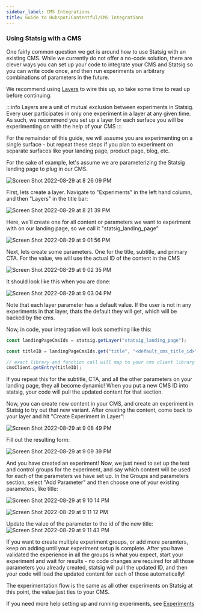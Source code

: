 ```yaml
---
sidebar_label: CMS Integrations
title: Guide to Hubspot/Contentful/CMS Integrations
---
```


### Using Statsig with a CMS

One fairly common question we get is around how to use Statsig with an existing CMS.  While we currently do not offer a no-code solution,
there are clever ways you can set up your code to integrate your CMS and Statsig so you can write code once, and then run experiments on
arbitrary combinations of parameters in the future.

We recommend using [Layers](/layers) to wire this up, so take some time to read up before continuing.

:::info
Layers are a unit of mutual exclusion between experiments in Statsig.  Every user participates in only one experiment in a layer at any given time.
As such, we recommend you set up a layer for each surface you will be experimenting on with the help of your CMS
:::

For the remainder of this guide, we will assume you are experimenting on a single surface - but repeat these steps if you plan to experiment on separate surfaces like your landing page, product page, blog, etc.

For the sake of example, let's assume we are parameterizing the Statsig landing page to plug in our CMS.

![Screen Shot 2022-08-29 at 8 26 09 PM](https://user-images.githubusercontent.com/74584483/187345904-90ade71e-adc7-4205-85c7-751633a864da.png)

First, lets create a layer.  Navigate to "Experiments" in the left hand column, and then "Layers" in the title bar:

![Screen Shot 2022-08-29 at 8 21 39 PM](https://user-images.githubusercontent.com/74584483/187341751-7c5861a7-90cd-494d-b84d-75c9ea54f923.png)

Here, we'll create one for all content or parameters we want to experiment with on our landing page, so we call it "statsig_landing_page"

![Screen Shot 2022-08-29 at 9 01 56 PM](https://user-images.githubusercontent.com/74584483/187346608-3314ca52-4c99-4442-b056-7081369d2b8f.png)

Next, lets create some parameters.  One for the title, subtitle, and primary CTA.  For the value, we will use the actual ID of the content in the CMS

![Screen Shot 2022-08-29 at 9 02 35 PM](https://user-images.githubusercontent.com/74584483/187346653-1be62abe-e6b9-4ed6-9bf6-b95e7b04e040.png)

It should look like this when you are done:

![Screen Shot 2022-08-29 at 9 03 04 PM](https://user-images.githubusercontent.com/74584483/187346571-85013f61-6ca6-42f5-9c41-b4631931f93e.png)

Note that each layer parameter has a default value.  If the user is not in any experiments in that layer, thats the default they will get, which will be backed by the cms.

Now, in code, your integration will look something like this:

```js
const landingPageCmsIds = statsig.getLayer("statsig_landing_page");

const titleID = landingPageCmsIds.get("title", "<default_cms_title_id>"); // note that you have a default value in code as well

// exact library and function call will map to your cms client library
cmsClient.getEntry(titleID);
```

If you repeat this for the subtitle, CTA, and all the other parameters on your landing page, they all become dynamic! 
When you put a new CMS ID into statsig, your code will pull the updated content for that section.

Now, you can create new content in your CMS, and create an experiment in Statsig to try out that new variant.  After creating the content, come back
to your layer and hit "Create Experiment in Layer":

![Screen Shot 2022-08-29 at 9 08 49 PM](https://user-images.githubusercontent.com/74584483/187347191-ac9a27bb-3ea3-4338-8680-c94b6d1e753b.png)

Fill out the resulting form:

![Screen Shot 2022-08-29 at 9 09 39 PM](https://user-images.githubusercontent.com/74584483/187347290-fc3ebc84-1cf0-4f3a-8256-d6cc5a4b21b3.png)

And you have created an experiment!  Now, we just need to set up the test and control groups for the experiment, and say which content will be used for each
of the parameters we have set up.  In the Groups and parameters section, select "Add Parameter" and then choose one of your existing parameters, like title:

![Screen Shot 2022-08-29 at 9 10 14 PM](https://user-images.githubusercontent.com/74584483/187347358-f336195a-0fa5-42d0-9896-ea0e0cf85875.png)

![Screen Shot 2022-08-29 at 9 11 12 PM](https://user-images.githubusercontent.com/74584483/187347464-e4a2dbe6-bcb8-48f1-b807-339f59b6e0b2.png)

Update the value of the parameter to the id of the new title:
![Screen Shot 2022-08-29 at 9 11 43 PM](https://user-images.githubusercontent.com/74584483/187347517-77ff4cfb-8f52-4db3-9dd1-92e453076b01.png)

If you want to create multiple experiment groups, or add more paramters, keep on adding until your experiment setup is complete.
After you have validated the experience in all the groups is what you expect, start your experiment and wait for results -
no code changes are required for all those parameters you already created, statsig will pull the updated ID, and then your code will load the updated content for each of those automatically!

The experimentation flow is the same as all other experiments on Statsig at this point, the value just ties to your CMS.

If you need more help setting up and running experiments, see [Experiments](/experiments-plus)

